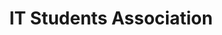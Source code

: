 ---
codename: itsa
image: https://images.unsplash.com/photo-1685602729758-cecb632237a6?ixlib=rb-4.0.3&ixid=M3wxMjA3fDB8MHxwaG90by1wYWdlfHx8fGVufDB8fHx8fA%3D%3D&auto=format&fit=crop&w=1170&q=80
positions: ['UI/UX Designer', 'Group Leader']
title: IT Students Association
description: A website for a local computer repair shop.
link: https://itsa.org.pl
stack: []
---